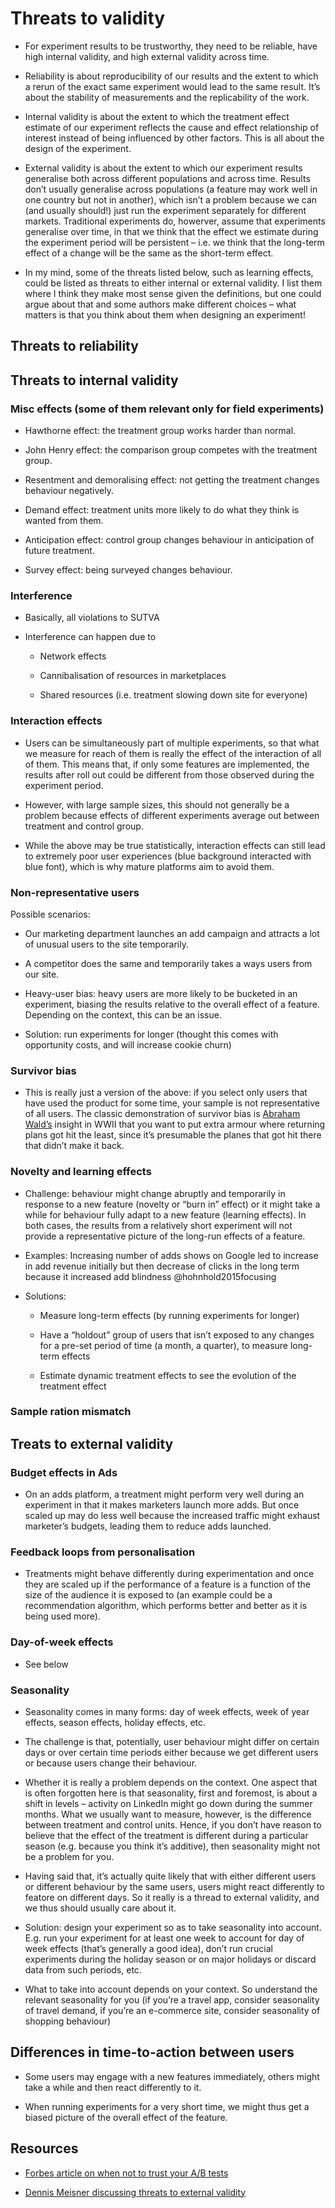 # Threats to validity

- For experiment results to be trustworthy, they need to be reliable, have high internal validity, and high external validity across time.

- Reliability is about reproducibility of our results and the extent to which a rerun of the exact same experiment would lead to the same result. It's about the stability of measurements and the replicability of the work.

- Internal validity is about the extent to which the treatment effect estimate of our experiment reflects the cause and effect relationship of interest instead of being influenced by other factors. This is all about the design of the experiment.

- External validity is about the extent to which our experiment results generalise both across different populations and across time. Results don't usually generalise across populations (a feature may work well in one country but not in another), which isn't a problem because we can (and usually should!) just run the experiment separately for different markets. Traditional experiments do, howerver, assume that experiments generalise over time, in that we think that the effect we estimate during the experiment period will be persistent -- i.e. we think that the long-term effect of a change will be the same as the short-term effect.

- In my mind, some of the threats listed below, such as learning effects, could be listed as threats to either internal or external validity. I list them where I think they make most sense given the definitions, but one could argue about that and some authors make different choices -- what matters is that you think about them when designing an experiment!


## Threats to reliability

## Threats to internal validity


### Misc effects (some of them relevant only for field experiments)

- Hawthorne effect: the treatment group works harder than normal.

- John Henry effect: the comparison group competes with the treatment group.

- Resentment and demoralising effect: not getting the treatment changes behaviour negatively.

- Demand effect: treatment units more likely to do what they think is wanted from them.

- Anticipation effect: control group changes behaviour in anticipation of future treatment.

- Survey effect: being surveyed changes behaviour.

### Interference

- Basically, all violations to SUTVA

- Interference can happen due to

  - Network effects

  - Cannibalisation of resources in marketplaces

  - Shared resources (i.e. treatment slowing down site for everyone)

### Interaction effects

- Users can be simultaneously part of multiple experiments, so that what we measure for reach of them is really the effect of the interaction of all of them. This means that, if only some features are implemented, the results after roll out could be different from those observed during the experiment period.

- However, with large sample sizes, this should not generally be a problem because effects of different experiments average out between treatment and control group.

- While the above may be true statistically, interaction effects can still lead to extremely poor user experiences (blue background interacted with blue font), which is why mature platforms aim to avoid them.


### Non-representative users

Possible scenarios:

- Our marketing department launches an add campaign and attracts a lot of unusual users to the site temporarily.

- A competitor does the same and temporarily takes a ways users from our site.

- Heavy-user bias: heavy users are more likely to be bucketed in an experiment, biasing the results relative to the overall effect of a feature. Depending on the context, this can be an issue.

- Solution: run experiments for longer (thought this comes with opportunity costs, and will increase cookie churn)

### Survivor bias

- This is really just a version of the above: if you select only users that have used the product for some time, your sample is not representative of all users. The classic demonstration of survivor bias is [Abraham Wald's](https://en.wikipedia.org/wiki/Abraham_Wald) insight in WWII that you want to put extra armour where returning plans got hit the least, since it's presumable the planes that got hit there that didn't make it back.

<!-- ![Where would you put extra armour? By Martin Grandjean (vector), McGeddon (picture), Cameron Moll (concept) - Own work, CC BY-SA 4.0, https://commons.wikimedia.org/w/index.php?curid=102017718](../inputs/survivorship-bias.svg){width=50%} -->

### Novelty and learning effects

- Challenge: behaviour might change abruptly and temporarily in response to a new feature (novelty or "burn in" effect) or it might take a while for behaviour fully adapt to a new feature (learning effects). In both cases, the results from a relatively short experiment will not provide a representative picture of the long-run effects of a feature.

- Examples: Increasing number of adds shows on Google led to increase in add revenue initially but then decrease of clicks in the long term because it increased add blindness @hohnhold2015focusing

- Solutions:

  - Measure long-term effects (by running experiments for longer)

  - Have a "holdout" group of users that isn't exposed to any changes for a pre-set period of time (a month, a quarter), to measure long-term effects

  - Estimate dynamic treatment effects to see the evolution of the treatment effect

### Sample ration mismatch


## Treats to external validity

### Budget effects in Ads

- On an adds platform, a treatment might perform very well during an experiment in that it makes marketers launch more adds. But once scaled up may do less well because the increased traffic might exhaust marketer's budgets, leading them to reduce adds launched.

### Feedback loops from personalisation

- Treatments might behave differently during experimentation and once they are scaled up if the performance of a feature is a function of the size of the audience it is exposed to (an example could be a recommendation algorithm, which performs better and better as it is being used more).

### Day-of-week effects

- See below

### Seasonality

- Seasonality comes in many forms: day of week effects, week of year effects, season effects, holiday effects, etc.

- The challenge is that, potentially, user behaviour might differ on certain days or over certain time periods either because we get different users or because users change their behaviour.

- Whether it is really a problem depends on the context. One aspect that is often forgotten here is that seasonality, first and foremost, is about a shift in levels -- activity on LinkedIn might go down during the summer months. What we usually want to measure, however, is the difference between treatment and control units. Hence, if you don't have reason to believe that the effect of the treatment is different during a particular season (e.g. because you think it's additive), then seasonality might not be a problem for you.

- Having said that, it's actually quite likely that with either different users or different behaviour by the same users, users might react differently to featore on different days. So it really is a thread to external validity, and we thus should usually care about it.

- Solution: design your experiment so as to take seasonality into account. E.g. run your experiment for at least one week to account for day of week effects (that's generally a good idea), don't run crucial experiments during the holiday season or on major holidays or discard data from such periods, etc. 

- What to take into account depends on your context. So understand the relevant seasonality for you (if you're a travel app, consider seasonality of travel demand, if you're an e-commerce site, consider seasonality of shopping behaviour)

## Differences in time-to-action between users

- Some users may engage with a new features immediately, others might take a while and then react differently to it.

- When running experiments for a very short time, we might thus get a biased picture of the overall effect of the feature.



## Resources

- [Forbes article on when not to trust your A/B tests](https://www.forbes.com/sites/quora/2015/06/19/when-should-ab-testing-not-be-trusted-to-make-decisions/)

- [Dennis Meisner discussing threats to external validity](https://towardsdatascience.com/ab-testing-when-external-validity-messes-with-your-results-888197b6bc7b)
